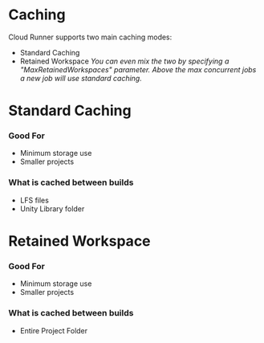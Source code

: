 # Caching

Cloud Runner supports two main caching modes:

- Standard Caching
- Retained Workspace _You can even mix the two by specifying a "MaxRetainedWorkspaces" parameter.
  Above the max concurrent_ _jobs a new job will use standard caching._

# Standard Caching

### Good For

- Minimum storage use
- Smaller projects

### What is cached between builds

- LFS files
- Unity Library folder

# Retained Workspace

### Good For

- Minimum storage use
- Smaller projects

### What is cached between builds

- Entire Project Folder
